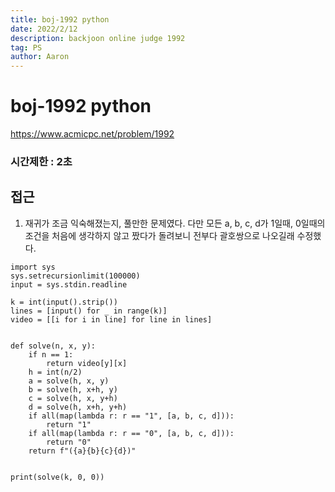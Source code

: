 ```yaml
---
title: boj-1992 python
date: 2022/2/12
description: backjoon online judge 1992
tag: PS
author: Aaron
---
```


# boj-1992 python

https://www.acmicpc.net/problem/1992

### 시간제한 : 2초

## 접근
1. 재귀가 조금 익숙해졌는지, 풀만한 문제였다. 다만 모든 a, b, c, d가 1일때, 0일때의 조건을 처음에 생각하지 않고 짰다가
돌려보니 전부다 괄호쌍으로 나오길래 수정했다.
```
import sys
sys.setrecursionlimit(100000)
input = sys.stdin.readline

k = int(input().strip())
lines = [input() for _ in range(k)]
video = [[i for i in line] for line in lines]


def solve(n, x, y):
    if n == 1:
        return video[y][x]
    h = int(n/2)
    a = solve(h, x, y)
    b = solve(h, x+h, y)
    c = solve(h, x, y+h)
    d = solve(h, x+h, y+h)
    if all(map(lambda r: r == "1", [a, b, c, d])):
        return "1"
    if all(map(lambda r: r == "0", [a, b, c, d])):
        return "0"
    return f"({a}{b}{c}{d})"


print(solve(k, 0, 0))
```
